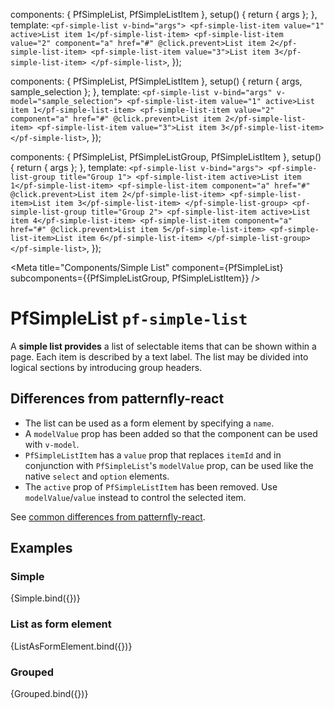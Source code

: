 

  components: { PfSimpleList, PfSimpleListItem },
  setup() {
    return { args };
  },
  template: `
    <pf-simple-list v-bind="args">
      <pf-simple-list-item value="1" active>List item 1</pf-simple-list-item>
      <pf-simple-list-item value="2" component="a" href="#" @click.prevent>List item 2</pf-simple-list-item>
      <pf-simple-list-item value="3">List item 3</pf-simple-list-item>
    </pf-simple-list>
  `,
});

  components: { PfSimpleList, PfSimpleListItem },
  setup() {
    return { args, sample_selection };
  },
  template: `
    <pf-simple-list v-bind="args" v-model="sample_selection">
      <pf-simple-list-item value="1" active>List item 1</pf-simple-list-item>
      <pf-simple-list-item value="2" component="a" href="#" @click.prevent>List item 2</pf-simple-list-item>
      <pf-simple-list-item value="3">List item 3</pf-simple-list-item>
    </pf-simple-list>
  `,
});

  components: { PfSimpleList, PfSimpleListGroup, PfSimpleListItem },
  setup() {
    return { args };
  },
  template: `
    <pf-simple-list v-bind="args">
      <pf-simple-list-group title="Group 1">
        <pf-simple-list-item active>List item 1</pf-simple-list-item>
        <pf-simple-list-item component="a" href="#" @click.prevent>List item 2</pf-simple-list-item>
        <pf-simple-list-item>List item 3</pf-simple-list-item>
      </pf-simple-list-group>
      <pf-simple-list-group title="Group 2">
        <pf-simple-list-item active>List item 4</pf-simple-list-item>
        <pf-simple-list-item component="a" href="#" @click.prevent>List item 5</pf-simple-list-item>
        <pf-simple-list-item>List item 6</pf-simple-list-item>
      </pf-simple-list-group>
    </pf-simple-list>
  `,
});


<Meta title="Components/Simple List" component={PfSimpleList} subcomponents={{PfSimpleListGroup, PfSimpleListItem}} />

# PfSimpleList `pf-simple-list`

A **simple list provides** a list of selectable items that can be shown within a page. Each item is described by a text label. The list may be divided into logical sections by introducing group headers.

## Differences from patternfly-react
- The list can be used as a form element by specifying a `name`.
- A `modelValue` prop has been added so that the component can be used with `v-model`.
- `PfSimpleListItem` has a `value` prop that replaces `itemId` and in conjunction with `PfSimpleList`'s `modelValue` prop, can be used like the native `select` and `option` elements.
- The `active` prop of `PfSimpleListItem` has been removed. Use `modelValue`/`value` instead to control the selected item.

See [common differences from patternfly-react](/story/intro--page#common-differences-from-patternfly-react).

## Examples

### Simple

<Canvas>
  <Story name="Simple">
    {Simple.bind({})}
  </Story>
</Canvas>

<ArgsTable story="Simple" />

### List as form element

<Canvas>
  <Story name="ListAsFormElement" args={{
    name: 'selection',
    sample_selection: '3',
  }}>
    {ListAsFormElement.bind({})}
  </Story>
</Canvas>

### Grouped

<Canvas>
  <Story name="Grouped">
    {Grouped.bind({})}
  </Story>
</Canvas>
